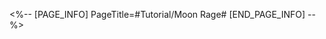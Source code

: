 <%-- [PAGE_INFO]
PageTitle=#Tutorial/Moon Rage#
[END_PAGE_INFO] --%>
{{Tutorial
|sort      = 222501
|title     = Moon Rage
|subtitle  = 
|type      = Battle
|about     = 
|image1    = Tutorial Moon Rage 1.png{{subst:void|<!--$UPLOAD:<<SpriteOutput/TutorialPic/TutorialPage_222501.png>-<Tutorial Moon Rage 1.png>>}}
|text1     = Enemies with this mark can enter the Moon Rage state. After enemies use attacks, apply 1 stack of Bloodlust to enemy units that can trigger Moon Rage.
|image2    = Tutorial Moon Rage 2.png{{subst:void|<!--$UPLOAD:<<SpriteOutput/TutorialPic/TutorialPage_222502.png>-<Tutorial Moon Rage 2.png>>}}
|text2     = When Bloodlust reaches a certain number of stacks, the unit enters the Moon Rage state. At the same time, a Moon Rage countdown appears on the Action Order. When the countdown's turn begins, Moon Rage is dispelled across all enemy units.
}}